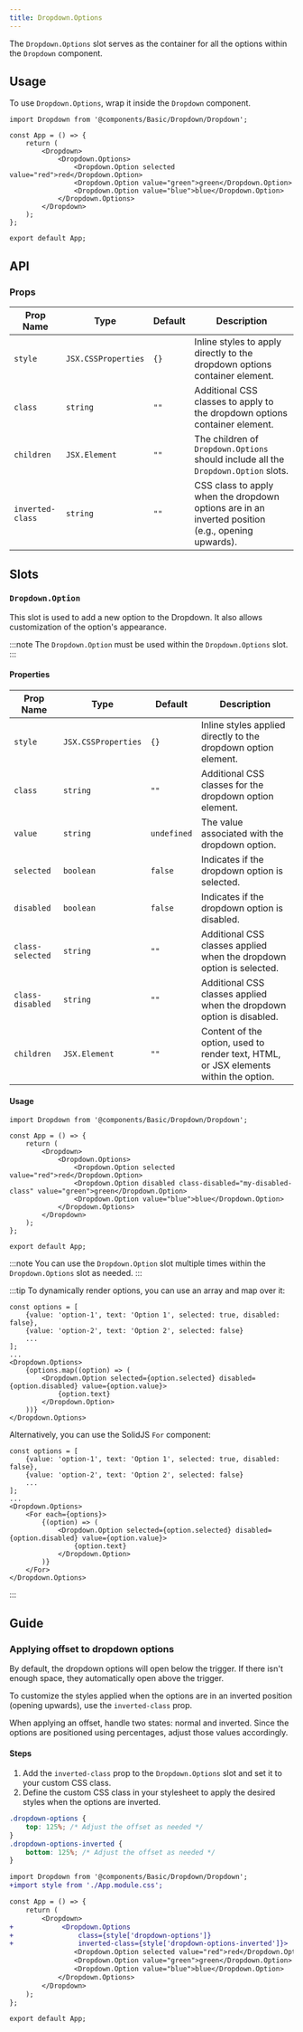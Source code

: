 ```yaml
---
title: Dropdown.Options
---
```

The `Dropdown.Options` slot serves as the container for all the options within the `Dropdown` component.

## Usage

To use `Dropdown.Options`, wrap it inside the `Dropdown` component.

```tsx
import Dropdown from '@components/Basic/Dropdown/Dropdown';

const App = () => {
    return (
        <Dropdown>
            <Dropdown.Options>
                <Dropdown.Option selected value="red">red</Dropdown.Option>
                <Dropdown.Option value="green">green</Dropdown.Option>
                <Dropdown.Option value="blue">blue</Dropdown.Option>
            </Dropdown.Options>
        </Dropdown>
    );
};

export default App;
```

## API

### Props

| Prop Name | Type                | Default | Description                                                                                     |
|-----------|---------------------|---------|-------------------------------------------------------------------------------------------------|
| `style`   | `JSX.CSSProperties` | `{}`    | Inline styles to apply directly to the dropdown options container element.                     |
| `class`   | `string`            | `""`    | Additional CSS classes to apply to the dropdown options container element.                     |
| `children`| `JSX.Element`       | `""`    | The children of `Dropdown.Options` should include all the `Dropdown.Option` slots.             |
| `inverted-class` | `string`     | `""`    | CSS class to apply when the dropdown options are in an inverted position (e.g., opening upwards). |

## Slots

### `Dropdown.Option`

This slot is used to add a new option to the Dropdown. It also allows customization of the option's appearance.

:::note
The `Dropdown.Option` must be used within the `Dropdown.Options` slot.
:::

#### Properties

| Prop Name        | Type                | Default     | Description                                                                                     |
|-------------------|---------------------|-------------|-------------------------------------------------------------------------------------------------|
| `style`          | `JSX.CSSProperties` | `{}`        | Inline styles applied directly to the dropdown option element.                                 |
| `class`          | `string`            | `""`        | Additional CSS classes for the dropdown option element.                                        |
| `value`          | `string`            | `undefined` | The value associated with the dropdown option.                                                |
| `selected`       | `boolean`           | `false`     | Indicates if the dropdown option is selected.                                                 |
| `disabled`       | `boolean`           | `false`     | Indicates if the dropdown option is disabled.                                                 |
| `class-selected` | `string`            | `""`        | Additional CSS classes applied when the dropdown option is selected.                          |
| `class-disabled` | `string`            | `""`        | Additional CSS classes applied when the dropdown option is disabled.                          |
| `children`       | `JSX.Element`       | `""`        | Content of the option, used to render text, HTML, or JSX elements within the option.           |

#### Usage

```tsx
import Dropdown from '@components/Basic/Dropdown/Dropdown';

const App = () => {
    return (
        <Dropdown>
            <Dropdown.Options>
                <Dropdown.Option selected value="red">red</Dropdown.Option>
                <Dropdown.Option disabled class-disabled="my-disabled-class" value="green">green</Dropdown.Option>
                <Dropdown.Option value="blue">blue</Dropdown.Option>
            </Dropdown.Options>
        </Dropdown>
    );
};

export default App;
```

:::note
You can use the `Dropdown.Option` slot multiple times within the `Dropdown.Options` slot as needed.
:::

:::tip
To dynamically render options, you can use an array and map over it:

```tsx
const options = [
    {value: 'option-1', text: 'Option 1', selected: true, disabled: false},
    {value: 'option-2', text: 'Option 2', selected: false}
    ...
];
...
<Dropdown.Options>
    {options.map((option) => (
        <Dropdown.Option selected={option.selected} disabled={option.disabled} value={option.value}>
            {option.text}
        </Dropdown.Option>
    ))}
</Dropdown.Options>
```

Alternatively, you can use the SolidJS `For` component:

```tsx
const options = [
    {value: 'option-1', text: 'Option 1', selected: true, disabled: false},
    {value: 'option-2', text: 'Option 2', selected: false}
    ...
];
...
<Dropdown.Options>
    <For each={options}>
        {(option) => (
            <Dropdown.Option selected={option.selected} disabled={option.disabled} value={option.value}>
                {option.text}
            </Dropdown.Option>
        )}
    </For>
</Dropdown.Options>
```
:::

## Guide

### Applying offset to dropdown options

By default, the dropdown options will open below the trigger. 
If there isn't enough space, they automatically open above the trigger.

To customize the styles applied when the options are in an inverted position (opening upwards), use the `inverted-class` prop.

When applying an offset, handle two states: normal and inverted.
Since the options are positioned using percentages, adjust those values accordingly.

#### Steps

1. Add the `inverted-class` prop to the `Dropdown.Options` slot and set it to your custom CSS class.
2. Define the custom CSS class in your stylesheet to apply the desired styles when the options are inverted.

```css
.dropdown-options {
    top: 125%; /* Adjust the offset as needed */
}
.dropdown-options-inverted {
    bottom: 125%; /* Adjust the offset as needed */
}
```

```diff lang="tsx"
import Dropdown from '@components/Basic/Dropdown/Dropdown';
+import style from './App.module.css';

const App = () => {
    return (
        <Dropdown>
+            <Dropdown.Options 
+                class={style['dropdown-options']} 
+                inverted-class={style['dropdown-options-inverted']}>
                <Dropdown.Option selected value="red">red</Dropdown.Option>
                <Dropdown.Option value="green">green</Dropdown.Option>
                <Dropdown.Option value="blue">blue</Dropdown.Option>
            </Dropdown.Options>
        </Dropdown>
    );
};

export default App;
```

